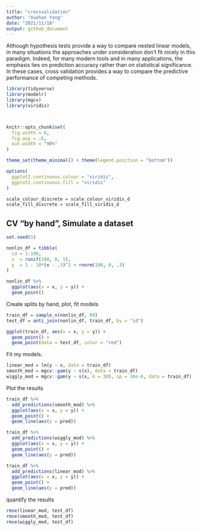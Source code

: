 ```yaml
---
title: "crossvalidation"
author: "Xuehan Yang"
date: "2021/11/18"
output: github_document
---
```


Although hypothesis tests provide a way to compare nested linear models, in many situations the approaches under consideration don’t fit nicely in this paradigm. Indeed, for many modern tools and in many applications, the emphasis lies on prediction accuracy rather than on statistical significance. In these cases, cross validation provides a way to compare the predictive performance of competing methods.

```r
library(tidyverse)
library(modelr)
library(mgcv)
library(viridis)



knitr::opts_chunk$set(
  fig.width = 6,
  fig.asp = .6,
  out.width = "90%"
)

theme_set(theme_minimal() + theme(legend.position = "bottom"))

options(
  ggplot2.continuous.colour = "viridis",
  ggplot2.continuous.fill = "viridis"
)

scale_colour_discrete = scale_colour_viridis_d
scale_fill_discrete = scale_fill_viridis_d
```

## CV "by hand", Simulate a dataset

```r
set.seed(1)

nonlin_df = tibble(
  id = 1:100,
  x  = runif(100, 0, 1),
  y  = 1 - 10*(x - .3)^2 + rnorm(100, 0, .3)  
)

nonlin_df %>% 
  ggplot(aes(x = x, y = y)) +
  geom_point()
```

Create splits by hand, plot, fit models

```r
train_df = sample_n(nonlin_df, 80)
test_df = anti_join(nonlin_df, train_df, by = "id")

ggplot(train_df, aes(x = x, y = y)) +
  geom_point() +
  geom_point(data = test_df, color = "red")

```

Fit my models.

```r
linear_mod = lm(y ~ x, data = train_df)
smooth_mod = mgcv::gam(y ~ s(x), data = train_df)
wiggly_mod = mgcv::gam(y ~ s(x, k = 30), sp = 10e-6, data = train_df)
```

Plot the results

```r
train_df %>% 
  add_predictions(smooth_mod) %>% 
  ggplot(aes(x = x, y = y)) +
  geom_point() +
  geom_line(aes(y = pred))
```

```r
train_df %>% 
  add_predictions(wiggly_mod) %>% 
  ggplot(aes(x = x, y = y)) +
  geom_point() +
  geom_line(aes(y = pred))
```

```r
train_df %>% 
  add_predictions(linear_mod) %>% 
  ggplot(aes(x = x, y = y)) +
  geom_point() +
  geom_line(aes(y = pred))
```

quantify the results

```r
rmse(linear_mod, test_df)
rmse(smooth_mod, test_df)
rmse(wiggly_mod, test_df)
```




















